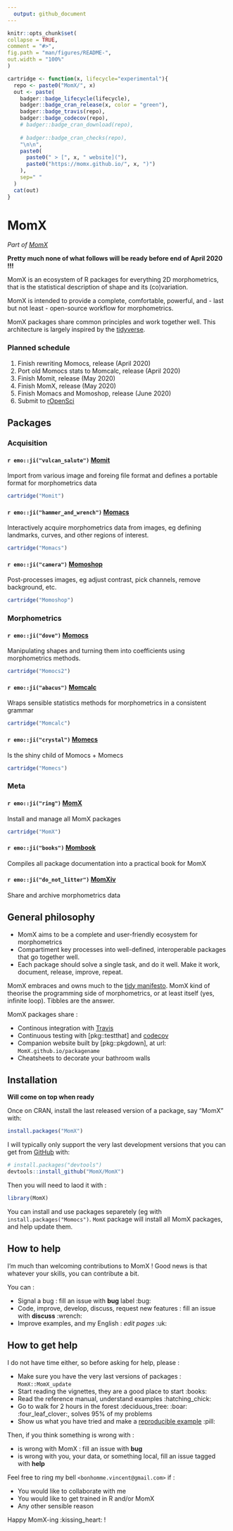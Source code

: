 ```yaml
---
  output: github_document
---
```


<!-- README.md is generated from README.Rmd. Please edit that file -->

```r
knitr::opts_chunk$set(
collapse = TRUE,
comment = "#>",
fig.path = "man/figures/README-",
out.width = "100%"
)
```

```r
cartridge <- function(x, lifecycle="experimental"){
  repo <- paste0("MomX/", x)
  out <- paste(
    badger::badge_lifecycle(lifecycle),
    badger::badge_cran_release(x, color = "green"),
    badger::badge_travis(repo),
    badger::badge_codecov(repo),
    # badger::badge_cran_download(repo),
    
    # badger::badge_cran_checks(repo),
    "\n\n",
    paste0(
      paste0(" > [", x, " website]("),
      paste0("https://momx.github.io/", x, ")")
    ),
    sep=" "
  )
  cat(out)
}
```

# MomX
*Part of [MomX](https://momx.github.io/MomX/)*

**Pretty much none of what follows will be ready before end of April 2020 !!!**

MomX is an ecosystem of R packages for everything 2D morphometrics, that
is the statistical description of shape and its (co)variation. 

MomX is
intended to provide a complete, comfortable, powerful, and - last but
not least - open-source workflow for morphometrics.

MomX packages share common principles and work together well. This
architecture is largely inspired by the
[tidyverse](https://tidyverse.org).

### Planned schedule

1. Finish rewriting Momocs, release (April 2020)
2. Port old Momocs stats to Momcalc, release (April 2020)
3. Finish Momit, release (May 2020)
4. Finish MomX, release (May 2020)
5. Finish Momacs and Momoshop, release (June 2020)
6. Submit to [rOpenSci](https://ropensci.org/)

## Packages
### Acquisition

#### `r emo::ji("vulcan_salute")` [Momit](https://github.com/MomX/Momit)

Import from various image and foreing file format and defines a portable format for morphometrics data

```r
cartridge("Momit")
```

#### `r emo::ji("hammer_and_wrench")` [Momacs](https://github.com/MomX/Momacs)

Interactively acquire morphometrics data from images, eg defining landmarks, curves, and other regions of interest.

```r
cartridge("Momacs")
```

#### `r emo::ji("camera")` [Momoshop](https://github.com/MomX/Momoshop)

Post-processes images, eg adjust contrast, pick channels, remove background, etc.

```r
cartridge("Momoshop")
```

### Morphometrics
#### `r emo::ji("dove")` [Momocs](https://github.com/MomX/Momocs)

Manipulating shapes and turning them into coefficients using morphometrics methods.

```r
cartridge("Momocs2")
```


#### `r emo::ji("abacus")` [Momcalc](https://github.com/MomX/Momcalc)

Wraps sensible statistics methods for morphometrics in a consistent grammar

```r
cartridge("Momcalc")
```

#### `r emo::ji("crystal")` [Momecs](https://github.com/MomX/Momecs)
Is the shiny child of Momocs + Momecs

```r
cartridge("Momecs")
```

### Meta
#### `r emo::ji("ring")` [MomX](https://github.com/MomX/MomX)

Install and manage all MomX packages

```r
cartridge("MomX")
```

#### `r emo::ji("books")` [Mombook](https://github.com/MomX/Momocs)

Compiles all package documentation into a practical book for MomX

#### `r emo::ji("do_not_litter")` [MomXiv](https://github.com/MomX/MomXiv)

Share and archive morphometrics data


## General philosophy
* MomX aims to be a complete and user-friendly ecosystem for morphometrics
* Compartiment key processes into well-defined, interoperable packages that go together well.
* Each package should solve a single task, and do it well. Make it work, document, release, improve, repeat.

MomX embraces and owns much to the [tidy manifesto](https://cran.r-project.org/web/packages/tidyverse/vignettes/manifesto.html). MomX kind of theorise the programming side of morphometrics, or at least itself (yes, infinite loop). Tibbles are the answer.

MomX packages share :

* Continous integration with [Travis](travis-ci.org/)
* Continuous testing with [pkg::testthat] and [codecov](https://codecov.io)
* Companion website built by [pkg::pkgdown], at url: `MomX.github.io/packagename`
* Cheatsheets to decorate your bathroom walls


## Installation
__Will come on top when ready__

Once on CRAN, install the last released version of a package, say "MomX" with:

``` r
install.packages("MomX")
```

I will typically only support the very last development versions that you can get from [GitHub](https://github.com/) with:

``` r
# install.packages("devtools")
devtools::install_github("MomX/MomX")
```

Then you will need to laod it with :

```r
library(MomX)
```

You can install and use packages separetely (eg with `install.packages("Momocs")`. `MomX` package will install all MomX packages, and help update them.

## How to help
I'm much than welcoming contributions to MomX ! Good news is that whatever your skills, you can contribute a bit.

You can :

* Signal a bug : fill an issue with __bug__ label :bug:
* Code, improve, develop, discuss, request new features : fill an issue with __discuss__ :wrench:
* Improve examples, and my English : _edit pages_ :uk:

## How to get help
I do not have time either, so before asking for help, please :

* Make sure you have the very last versions of packages : `MomX::MomX_update`
* Start reading the vignettes, they are a good place to start :books:
* Read the reference manual, understand examples :hatching_chick:
* Go to walk for 2 hours in the forest :deciduous_tree: :boar: :four_leaf_clover:, solves 95% of my problems
* Show us what you have tried and make a [reproducible example](https://stackoverflow.com/questions/5963269/how-to-make-a-great-r-reproducible-example) :pill:

Then, if you think something is wrong with :

* is wrong with MomX : fill an issue with __bug__
* is wrong with you, your data, or something local, fill an issue tagged with __help__

Feel free to ring my bell `<bonhomme.vincent@gmail.com>` if :

* You would like to collaborate with me
* You would like to get trained in R and/or MomX
* Any other sensible reason

Happy MomX-ing :kissing_heart: !


